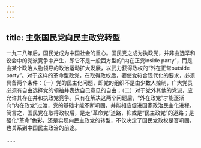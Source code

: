 ```yaml
---
---
---
```

title: 主张国民党向民主政党转型
---



一九二八年后，国民党成为中国社会的重心。国民党之成为执政党，并非由选举和议会中的党派竞争中产生，即它不是一般西方型的“内在正党inside party”，而是由某个政治人物领导的政治运动扩大发展，以武力获得政权的“外在正常outside party”。对于这样的革命型政党，在取得政权后，要使党符合现代化的要求，必须具备两个条件：（一）党的民主化问题，即党的组织不是由少数人控制，广大党员必须有自由选择党的领袖并表达自己意见的自由；（二）对于党外其他的党派，应允许其存在并和执政党竞争。只有在解决这两个问题后，“外在政党”才能逐渐向“内在政党”过渡，党的基础才能不断巩固，并能相应促进国家政治民主化进程。简言之，国民党在取得政权后，是走“革命党”道路，抑或是“民主政党”的道路；是强化“革命”色彩，还是实现向民主政党的转型，不仅决定了国民党政权是否巩固，也关系到中国民主政治的前途。

……